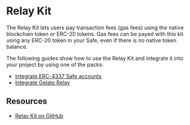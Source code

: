
# Relay Kit

The Relay Kit lets users pay transaction fees (gas fees) using the native blockchain token or ERC-20 tokens. Gas fees can be payed with this kit using any ERC-20 token in your Safe, even if there is no native token balance.

<Grid item mt={3}>
  <CustomCard
    title={'@safe-global/relay-kit'}
    description={''}
    url={'https://www.npmjs.com/package/@safe-global/relay-kit'}
  />
</Grid>

The following guides show how to use the Relay Kit and integrate it into your project by using one of the packs:
- [Integrate ERC-4337 Safe accounts](./relay-kit/guides/4337-safe.mdx)
- [Integrate Gelato Relay](./relay-kit/guides/gelato-relay.md)

## Resources
- [Relay Kit on GitHub](https://github.com/safe-global/safe-core-sdk/tree/main/packages/relay-kit)
